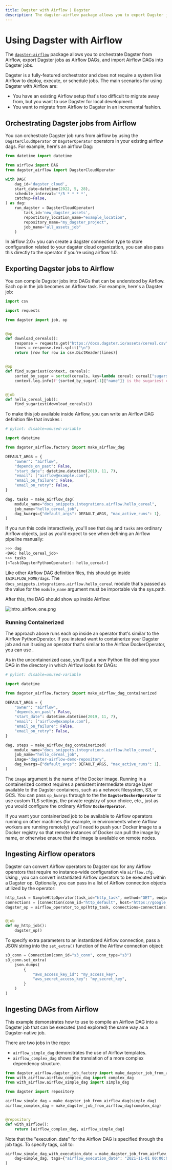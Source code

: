 ```yaml
---
title: Dagster with Airflow | Dagster
description: The dagster-airflow package allows you to export Dagster jobs as Airflow DAGs, as well as to import Airflow DAGs into Dagster jobs.
---
```


# Using Dagster with Airflow

<CodeReferenceLink filePath="examples/with_airflow" />

The [`dagster-airflow`](/\_apidocs/libraries/dagster-airflow) package allows you to orchestrate Dagster from Airflow, export Dagster jobs as Airflow DAGs, and import Airflow DAGs into Dagster jobs.

Dagster is a fully-featured orchestrator and does not require a system like Airflow to deploy, execute, or schedule jobs. The main scenarios for using Dagster with Airflow are:

- You have an existing Airflow setup that's too difficult to migrate away from, but you want to use Dagster for local development.
- You want to migrate from Airflow to Dagster in an incremental fashion.

## Orchestrating Dagster jobs from Airflow

You can orchestrate Dagster job runs from airflow by using the `DagsterCloudOperator` or `DagsterOperator` operators in your existing airflow dags. For example, here's an airflow Dag:

```python file=/integrations/airflow/operator.py
from datetime import datetime

from airflow import DAG
from dagster_airflow import DagsterCloudOperator

with DAG(
    dag_id='dagster_cloud',
    start_date=datetime(2022, 5, 28),
    schedule_interval='*/5 * * * *',
    catchup=False,
) as dag:
    run_dagster = DagsterCloudOperator(
        task_id='new_dagster_assets',
        repostitory_location_name="example_location",
        repository_name="my_dagster_project",
        job_name="all_assets_job"
    )
```
In airflow 2.0+ you can create a dagster connection type to store configuration related to your dagster cloud organization, you can also pass this directly to the operator if you're using airflow 1.0.

## Exporting Dagster jobs to Airflow

You can compile Dagster jobs into DAGs that can be understood by Airflow. Each op in the job becomes an Airflow task. For example, here's a Dagster job:

```python file=/integrations/airflow/hello_cereal.py
import csv

import requests

from dagster import job, op


@op
def download_cereals():
    response = requests.get("https://docs.dagster.io/assets/cereal.csv")
    lines = response.text.split("\n")
    return [row for row in csv.DictReader(lines)]


@op
def find_sugariest(context, cereals):
    sorted_by_sugar = sorted(cereals, key=lambda cereal: cereal["sugars"])
    context.log.info(f'{sorted_by_sugar[-1]["name"]} is the sugariest cereal')


@job
def hello_cereal_job():
    find_sugariest(download_cereals())
```

To make this job available inside Airflow, you can write an Airflow DAG definition file that invokes <PyObject module="dagster_airflow" object="make_airflow_dag" />:

```python file=/integrations/airflow/hello_cereal_dag.py
# pylint: disable=unused-variable

import datetime

from dagster_airflow.factory import make_airflow_dag

DEFAULT_ARGS = {
    "owner": "airflow",
    "depends_on_past": False,
    "start_date": datetime.datetime(2019, 11, 7),
    "email": ["airflow@example.com"],
    "email_on_failure": False,
    "email_on_retry": False,
}

dag, tasks = make_airflow_dag(
    module_name="docs_snippets.integrations.airflow.hello_cereal",
    job_name="hello_cereal_job",
    dag_kwargs={"default_args": DEFAULT_ARGS, "max_active_runs": 1},
)
```

If you run this code interactively, you'll see that `dag` and `tasks` are ordinary Airflow objects, just as you'd expect to see when defining an Airflow pipeline manually:

```python
>>> dag
<DAG: hello_cereal_job>
>>> tasks
[<Task(DagsterPythonOperator): hello_cereal>]
```

Like other Airflow DAG definition files, this should go inside `$AIRLFLOW_HOME/dags`. The `docs_snippets.integrations.airflow.hello_cereal` module that's passed as the value for the `module_name` argument must be importable via the sys.path.

After this, the DAG should show up inside Airflow:

<Image
alt="intro_airflow_one.png"
src="/images/deploying/intro_airflow_one.png"
width={1272}
height={868}
/>

### Running Containerized

The approach above runs each op inside an operator that's similar to the Airflow PythonOperator. If you instead want to containerize your Dagster job and run it using an operator that's similar to the Airflow DockerOperator, you can use <PyObject module="dagster_airflow" object="make_airflow_dag_containerized" />.

As in the uncontainerized case, you'll put a new Python file defining your DAG in the directory in which Airflow looks for DAGs:

```python file=/integrations/airflow/containerized.py
# pylint: disable=unused-variable

import datetime

from dagster_airflow.factory import make_airflow_dag_containerized

DEFAULT_ARGS = {
    "owner": "airflow",
    "depends_on_past": False,
    "start_date": datetime.datetime(2019, 11, 7),
    "email": ["airflow@example.com"],
    "email_on_failure": False,
    "email_on_retry": False,
}

dag, steps = make_airflow_dag_containerized(
    module_name="docs_snippets.integrations.airflow.hello_cereal",
    job_name="hello_cereal_job",
    image="dagster-airflow-demo-repository",
    dag_kwargs={"default_args": DEFAULT_ARGS, "max_active_runs": 1},
)
```

The `image` argument is the name of the Docker image. Running in a containerized context requires a persistent intermediate storage layer available to the Dagster containers, such as a network filesystem, S3, or GCS. You can pass `op_kwargs` through to the the **`DagsterDockerOperator`** to use custom TLS settings, the private registry of your choice, etc., just as you would configure the ordinary Airflow **`DockerOperator`**.

If you want your containerized job to be available to Airflow operators running on other machines (for example, in environments where Airflow workers are running remotely) you'll need to push your Docker image to a Docker registry so that remote instances of Docker can pull the image by name, or otherwise ensure that the image is available on remote nodes.

## Ingesting Airflow operators

Dagster can convert Airflow operators to Dagster ops for any Airflow operators that require no instance-wide configuration via `airflow.cfg`. Using <PyObject module="dagster_airflow" object="airflow_operator_to_op"/>, you can convert instantiated Airflow operators to be executed within a Dagster op. Optionally, you can pass in a list of Airflow connection objects utilized by the operator:

```python file=../../with_airflow/with_airflow/airflow_operator_to_op.py startafter=start_operator_to_op_1 endbefore=end_operator_to_op_1
http_task = SimpleHttpOperator(task_id="http_task", method="GET", endpoint="images")
connections = [Connection(conn_id="http_default", host="https://google.com")]
dagster_op = airflow_operator_to_op(http_task, connections=connections)


@job
def my_http_job():
    dagster_op()
```

To specify extra parameters to an instantiated Airflow connection, pass a JSON string into the `set_extra()` function of the Airflow connection object:

```python file=../../with_airflow/with_airflow/airflow_operator_to_op.py startafter=start_operator_to_op_2 endbefore=end_operator_to_op_2
s3_conn = Connection(conn_id="s3_conn", conn_type="s3")
s3_conn.set_extra(
    json.dumps(
        {
            "aws_access_key_id": "my_access_key",
            "aws_secret_access_key": "my_secret_key",
        }
    )
)
```

## Ingesting DAGs from Airflow

This example demonstrates how to use <PyObject module="dagster_airflow" object="make_dagster_job_from_airflow_dag" /> to compile an Airflow DAG into a Dagster job that can be executed (and explored) the same way as a Dagster-native job.

There are two jobs in the repo:

- `airflow_simple_dag` demonstrates the use of Airflow templates.
- `airflow_complex_dag` shows the translation of a more complex dependency structure.

```python file=../../with_airflow/with_airflow/repository.py startafter=start_repo_marker_0 endbefore=end_repo_marker_0
from dagster_airflow.dagster_job_factory import make_dagster_job_from_airflow_dag
from with_airflow.airflow_complex_dag import complex_dag
from with_airflow.airflow_simple_dag import simple_dag

from dagster import repository

airflow_simple_dag = make_dagster_job_from_airflow_dag(simple_dag)
airflow_complex_dag = make_dagster_job_from_airflow_dag(complex_dag)


@repository
def with_airflow():
    return [airflow_complex_dag, airflow_simple_dag]
```

Note that the "execution_date" for the Airflow DAG is specified through the job tags. To specify tags, call to:

```python file=../../with_airflow/with_airflow/repository.py startafter=start_repo_marker_1 endbefore=end_repo_marker_1
airflow_simple_dag_with_execution_date = make_dagster_job_from_airflow_dag(
    dag=simple_dag, tags={"airflow_execution_date": "2021-11-01 00:00:00"}
)
```
